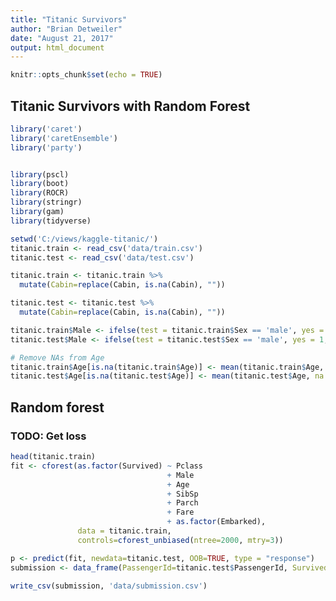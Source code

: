 ```yaml
---
title: "Titanic Survivors"
author: "Brian Detweiler"
date: "August 21, 2017"
output: html_document
---
```


```r
knitr::opts_chunk$set(echo = TRUE)
```

## Titanic Survivors with Random Forest

```r
library('caret')
library('caretEnsemble')
library('party')


library(pscl)
library(boot)
library(ROCR)
library(stringr)
library(gam)
library(tidyverse)

setwd('C:/views/kaggle-titanic/')
titanic.train <- read_csv('data/train.csv')
titanic.test <- read_csv('data/test.csv')

titanic.train <- titanic.train %>% 
  mutate(Cabin=replace(Cabin, is.na(Cabin), ""))

titanic.test <- titanic.test %>% 
  mutate(Cabin=replace(Cabin, is.na(Cabin), ""))

titanic.train$Male <- ifelse(test = titanic.train$Sex == 'male', yes = 1, no = 0)
titanic.test$Male <- ifelse(test = titanic.test$Sex == 'male', yes = 1, no = 0)

# Remove NAs from Age
titanic.train$Age[is.na(titanic.train$Age)] <- mean(titanic.train$Age, na.rm=T)
titanic.test$Age[is.na(titanic.test$Age)] <- mean(titanic.test$Age, na.rm=T)
```

## Random forest
### TODO: Get loss
```r
head(titanic.train)
fit <- cforest(as.factor(Survived) ~ Pclass 
                                   + Male 
                                   + Age 
                                   + SibSp 
                                   + Parch 
                                   + Fare 
                                   + as.factor(Embarked),
               data = titanic.train, 
               controls=cforest_unbiased(ntree=2000, mtry=3))

p <- predict(fit, newdata=titanic.test, OOB=TRUE, type = "response")
submission <- data_frame(PassengerId=titanic.test$PassengerId, Survived=p)

write_csv(submission, 'data/submission.csv')
```

